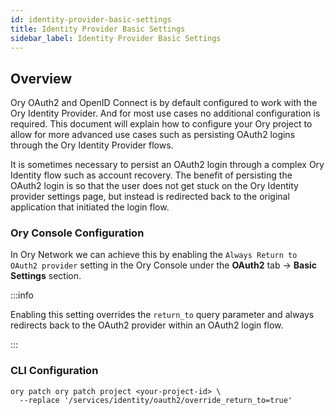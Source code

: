 ```yaml
---
id: identity-provider-basic-settings
title: Identity Provider Basic Settings
sidebar_label: Identity Provider Basic Settings
---
```



## Overview

Ory OAuth2 and OpenID Connect is by default configured to work with the Ory Identity Provider. And for most use cases no additional configuration is required.
This document will explain how to configure your Ory project to allow for more advanced use cases such as persisting OAuth2 logins through the Ory Identity Provider flows.

It is sometimes necessary to persist an OAuth2 login through a complex Ory Identity flow such as account recovery.
The benefit of persisting the OAuth2 login is so that the user does not get stuck on the Ory Identity provider settings page,
but instead is redirected back to the original application that initiated the login flow.

### Ory Console Configuration

In Ory Network we can achieve this by enabling the `Always Return to OAuth2 provider` setting in the Ory Console
under the **OAuth2** tab -> **Basic Settings** section.

:::info

Enabling this setting overrides the `return_to` query parameter and always redirects back to the OAuth2 provider within an OAuth2 login flow.

:::

### CLI Configuration

```shell
ory patch ory patch project <your-project-id> \
  --replace '/services/identity/oauth2/override_return_to=true'
```
